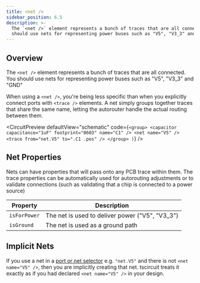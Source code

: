 ```yaml
---
title: <net />
sidebar_position: 6.5
description: >-
  The `<net />` element represents a bunch of traces that are all connected. You
  should use nets for representing power buses such as "V5", "V3_3" and "GND"
---
```


## Overview

The `<net />` element represents a bunch of traces that are all connected. You
should use nets for representing power buses such as "V5", "V3_3" and "GND"

When using a `<net />`, you're being less specific than when you explicitly
connect ports with `<trace />` elements. A net simply groups together traces
that share the same name, letting the autorouter handle the actual routing
between them.


<CircuitPreview
  defaultView="schematic"
  code={`
    <group>
      <capacitor capacitance="1uF" footprint="0603" name="C1" />
      <net name="V5" />
      <trace from="net.V5" to=".C1 .pos" />
    </group>
  )
  `}
/>


## Net Properties

Nets can have properties that will pass onto any PCB trace within them. The 
trace properties can be automatically used for autorouting adjustments or to
validate connections (such as validating that a chip is connected to a power
source)

| Property | Description |
| -------- | ----------- |
| `isForPower`  | The net is used to deliver power ("V5", "V3_3") |  
| `isGround` | The net is used as a ground path |

## Implicit Nets

If you use a net in a [port or net selector](../guides/tscircuit-essentials/port-and-net-selectors.md)
e.g. `"net.V5"` and there is not `<net name="V5" />`, then you are implicitly
creating that net. tscircuit treats it exactly as if you had declared
`<net name="V5" />` in your design.
